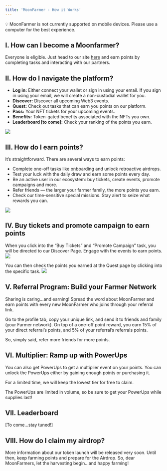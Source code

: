 ```yaml
---
title: 'MoonFarmer - How it Works'
---
```

<Info>💡 MoonFarmer is not currently supported on mobile devices. Please use a computer for the best experience.</Info>

## I. How can I become a Moonfarmer?
Everyone is eligible. Just head to our site [here](https://app.moongate.id/) and earn points by completing tasks and interacting with our partners. 

## II. How do I navigate the platform?
- **Log in:** Either connect your wallet or sign in using your email. If you sign in using your email, we will create a non-custodial wallet for you.
- **Discover:** Discover all upcoming Web3 events.
- **Quest:** Check out tasks that can earn you points on our platform.
- **Pass:** Your NFT tickets for your upcoming events.
- **Benefits:** Token-gated benefits associated with the NFTs you own.
- **Leaderboard [to come]:** Check your ranking of the points you earn.
<img src="/user-guide/images/moonfarmer/moonfarmer-guide/navbar.png"/>

## III. How do I earn points?
It’s straightforward. There are several ways to earn points: 

- Complete one-off tasks like onboarding and unlock retroactive airdrops.
- Test your luck with the daily draw and earn some points every day.
- Be an active user in our ecosystem: buy tickets, create events, promote campaigns and more.
- Refer friends — the larger your farmer family, the more points you earn.
- Check our time-sensitive special missions. Stay alert to seize what rewards you can.
<img src="/user-guide/images/moonfarmer/moonfarmer-guide/pass page.png"/>

## IV. Buy tickets and promote campaign to earn points
When you click into the “Buy Tickets” and “Promote Campaign” task, you will be directed to our Discover Page. Engage with the events to earn points. 
<img src="/user-guide/images/moonfarmer/moonfarmer-guide/highlighted event share.png"/>

You can then check the points you earned at the Quest page by clicking into the specific task.
<img src="/user-guide/images/moonfarmer/moonfarmer-guide/special task like rt.png"/>

## V. Referral Program: Build your Farmer Network
Sharing is caring…and earning! Spread the word about MoonFarmer and earn points with every new MoonFarmer who joins through your referral link. 

Go to the profile tab, copy your unique link, and send it to friends and family (your Farmer network). On top of a one-off point reward, you earn 15% of your direct referral’s points, and 5% of your referral’s referrals points. 

So, simply said, refer more friends for more points.

## VI. Multiplier: Ramp up with PowerUps
You can also get PowerUps to get a multiplier event on your points. You can unlock the PowerUps either by gaining enough points or purchasing it. 

For a limited time, we will keep the lowest tier for free to claim. 

The PowerUps are limited in volume, so be sure to get your PowerUps while supplies last!

## VII. Leaderboard
[To come…stay tuned!]

## VIII. How do I claim my airdrop?
More information about our token launch will be released very soon. Until then, keep farming points and prepare for the Airdrop. So, dear MoonFarmers, let the harvesting begin…and happy farming! 